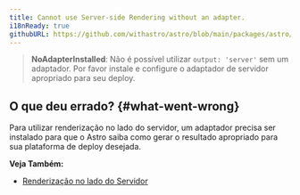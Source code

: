 ```yaml
---
title: Cannot use Server-side Rendering without an adapter.
i18nReady: true
githubURL: https://github.com/withastro/astro/blob/main/packages/astro/src/core/errors/errors-data.ts
---
```


> **NoAdapterInstalled**: Não é possível utilizar `output: 'server'` sem um adaptador. Por favor instale e configure o adaptador de servidor apropriado para seu deploy.

## O que deu errado? \{#what-went-wrong\}

Para utilizar renderização no lado do servidor, um adaptador precisa ser instalado para que o Astro saiba como gerar o resultado apropriado para sua plataforma de deploy desejada.

**Veja Também:**
-  [Renderização no lado do Servidor](/pt-br/guides/server-side-rendering/)
